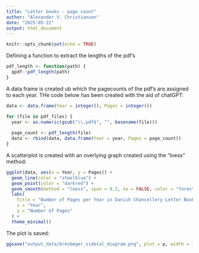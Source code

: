 ```yaml
---
title: "Letter books - page count"
author: "Alexander V. Christiansen"
date: "2025-05-22"
output: html_document
---
```


```r
knitr::opts_chunk$set(echo = TRUE)
```

Defining a function to extract the lengths of the pdf's
```r
pdf_length <- function(path) {
  qpdf::pdf_length(path)
}
```

A data frame is created ub which the pagecounts of the pdf's are assigned to each year. THe code below has been created with the aid of chatGPT: 
```r

data <- data.frame(Year = integer(), Pages = integer())

for (file in pdf_files) {
  year <- as.numeric(gsub("\\.pdf$", "", basename(file)))
  
  page_count <- pdf_length(file)
  data <- rbind(data, data.frame(Year = year, Pages = page_count))
}
```

A scatterplot is created with an overlying graph created using the "loess" method: 
```r
ggplot(data, aes(x = Year, y = Pages)) +
  geom_line(color = "steelblue") +
  geom_point(color = "darkred") +
  geom_smooth(method = "loess", span = 0.3, se = FALSE, color = "forestgreen", linetype = "solid") +
  labs(
    title = "Number of Pages per Year in Danish Chancellery Letter Books (1550–1660)",
    x = "Year",
    y = "Number of Pages"
  ) +
  theme_minimal() 
```
The plot is saved: 
```r
ggsave("output_data/brevbøger_sidetal_diagram.png", plot = p, width = 10, height = 6, dpi = 300)
```

